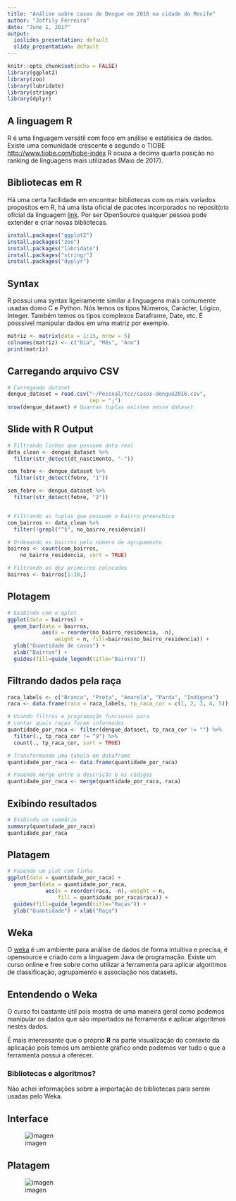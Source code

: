 ```yaml
---
title: "Análise sobre casos de Dengue em 2016 na cidade do Recife"
author: "Joffily Ferreira"
date: "June 1, 2017"
output:
  ioslides_presentation: default
  slidy_presentation: default
---
```


```r
knitr::opts_chunk$set(echo = FALSE)
library(ggplot2)
library(zoo)
library(lubridate)
library(stringr)
library(dplyr)
```

## A linguagem R

R é uma linguagem versátil com foco em análise e estátisica de dados. Existe uma comunidade crescente e segundo o TIOBE <http://www.tiobe.com/tiobe-index> R ocupa a decima quarta posição no ranking de linguagens mais utilizadas (Maio de 2017).

## Bibliotecas em R

Há uma certa facilidade em encontrar bibliotecas com os mais variados propositos em R, há uma lista oficial de pacotes incorporados no repositório oficial da linguagem [link](https://cran.r-project.org/web/packages/available_packages_by_name.html). Por ser OpenSource qualquer pessoa pode extender e criar novas bibliotecas.

```R
install.packages("ggplot2")
install.packages("zoo")
install.packages("lubridate")
install.packages("stringr")
install.packages("dyplyr")
```

## Syntax

R possui uma syntax ligeiramente similar a linguagens mais comumente usadas domo C e Python.
Nós temos os tipos Números, Carácter, Lógico, Integer.
Também temos os tipos complexos Dataframe, Date, etc.
É posssível manipular dados em uma matriz por exemplo.

```r
matriz <- matrix(data = 1:15, nrow = 5)
colnames(matriz) <- c("Dia", "Mês", "Ano")
print(matriz)
```

## Carregando arquivo CSV
```r
# Carregando dataset
dengue_dataset = read.csv("~/Pessoal/tcc/casos-dengue2016.csv",
                          sep = ";")
nrow(dengue_dataset) # Quantas tuplas existem nesse dataset
```

## Slide with R Output
```r
# Filtrando linhas que possuem data real
data_clean <- dengue_dataset %>%
  filter(str_detect(dt_nascimento, "-"))

com_febre <- dengue_dataset %>%
  filter(str_detect(febre, "1"))

sem_febre <- dengue_dataset %>%
  filter(str_detect(febre, "2"))


# Filtrando as tuplas que possuem o bairro preenchico
com_bairros <- data_clean %>%
  filter(!grepl("^$", no_bairro_residencia))

# Ordenando os bairros pelo número de agrupamento
bairros <- count(com_bairros,
	no_bairro_residencia, sort = TRUE)

# Filtrando os dez primeiros colocados
bairros <- bairros[1:10,]

```
## Plotagem

```r
# Exibindo com o qplot
ggplot(data = bairros) +
  geom_bar(data = bairros,
           aes(x = reorder(no_bairro_residencia, -n),
               weight = n, fill=bairros$no_bairro_residencia)) +
  ylab("Quantidade de casos") +
  xlab("Bairros") +
  guides(fill=guide_legend(title="Bairros"))
```


## Filtrando dados pela raça
```r
raca_labels <- c("Branca", "Preta", "Amarela", "Parda", "Indígena")
raca <- data.frame(raca = raca_labels, tp_raca_cor = c(1, 2, 3, 4, 5))

# Usando filtros e programação funcional para
# contar quais raças foram informadas
quantidade_por_raca <- filter(dengue_dataset, tp_raca_cor != "") %>%
  filter(., tp_raca_cor != "9") %>%
  count(., tp_raca_cor, sort = TRUE)

# Transformando uma tabela em dataframe
quantidade_por_raca <- data.frame(quantidade_por_raca)

# Fazendo merge entre a descrição e os códigos
quantidade_por_raca <- merge(quantidade_por_raca, raca)
```

## Exibindo resultados
```r
# Exibindo um summário
summary(quantidade_por_raca)
quantidade_por_raca
```
## Platagem
```r
# Fazendo um plot com linha
ggplot(data = quantidade_por_raca) +
  geom_bar(data = quantidade_por_raca,
            aes(x = reorder(raca, -n), weight = n,
                fill = quantidade_por_raca$raca)) +
  guides(fill=guide_legend(title="Raças")) +
  ylab("Quantidade") + xlab("Raça")
```

## Weka

O [weka](http://www.cs.waikato.ac.nz/ml/weka) é um ambiente para análise de dados de forma intuítiva e precisa, é opensource e criado com a linguagem Java de programação. Existe um curso online e free sobre como utilizar a ferramenta para aplicar algoritmos de classificação, agrupamento e associação nos datasets.

## Entendendo o Weka

O curso foi bastante útil pois mostra de uma maneira geral como podemos manipular os dados que são importados na ferramenta e aplicar algoritmos nestes dados.

É mais interessante que o próprio **R** na parte visualização do contexto da aplicação pois temos um ambiente gráfico onde podemos ver tudo o que a ferramenta possui a oferecer.

### Bibliotecas e algoritmos?

Não achei informações sobre a importação de bibliotecas para serem usadas pelo Weka.

## Interface
![imagen](./weka.png)

## Platagem
![imagen](./grafico.png)